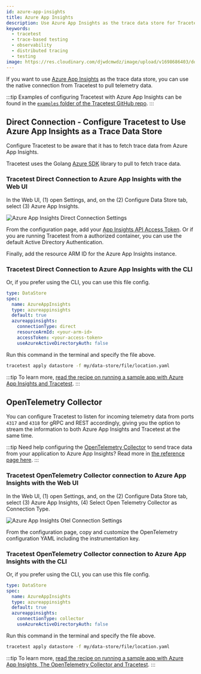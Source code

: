 ```yaml
---
id: azure-app-insights
title: Azure App Insights
description: Use Azure App Insights as the trace data store for Tracetest. You can use the native connection from Tracetest to pull telemetry data directly from any region.
keywords:
  - tracetest
  - trace-based testing
  - observability
  - distributed tracing
  - testing
image: https://res.cloudinary.com/djwdcmwdz/image/upload/v1698686403/docs/Blog_Thumbnail_14_rsvkmo.jpg
---
```


If you want to use [Azure App Insights](https://learn.microsoft.com/en-us/azure/azure-monitor/app/app-insights-overview) as the trace data store, you can use the native connection from Tracetest to pull telemetry data.

:::tip
Examples of configuring Tracetest with Azure App Insights can be found in the [`examples` folder of the Tracetest GitHub repo](https://github.com/intelops/qualityTrace/tree/main/examples).
:::

## Direct Connection - Configure Tracetest to Use Azure App Insights as a Trace Data Store

Configure Tracetest to be aware that it has to fetch trace data from Azure App Insights.

Tracetest uses the Golang [Azure SDK](https://learn.microsoft.com/en-us/azure/developer/go/) library to pull to fetch trace data.

### Tracetest Direct Connection to Azure App Insights with the Web UI

In the Web UI, (1) open Settings, and, on the (2) Configure Data Store tab, select (3) Azure App Insights.

![Azure App Insights Direct Connection Settings](../img/appinsights-direct.png)

From the configuration page, add your [App Insights API Access Token](https://learn.microsoft.com/en-us/azure/azure-monitor/app/app-insights-azure-ad-api). Or if you are running Tracetest from a authorized container, you can use the default Active Directory Authentication.

Finally, add the resource ARM ID for the Azure App Insights instance.

### Tracetest Direct Connection to Azure App Insights with the CLI

Or, if you prefer using the CLI, you can use this file config.

```yaml
type: DataStore
spec:
  name: AzureAppInsights
  type: azureappinsights
  default: true
  azureappinsights:
    connectionType: direct
    resourceArmId: <your-arm-id>
    accessToken: <your-access-token>
    useAzureActiveDirectoryAuth: false
```

Run this command in the terminal and specify the file above.

```bash
tracetest apply datastore -f my/data-store/file/location.yaml
```

:::tip
To learn more, [read the recipe on running a sample app with Azure App Insights and Tracetest](/examples-tutorials/recipes/running-tracetest-with-azure-app-insights).
:::

## OpenTelemetry Collector

You can configure Tracetest to listen for incoming telemetry data from ports `4317` and `4318` for gRPC and REST accordingly, giving you the option to stream the information to both Azure App Insights and Tracetest at the same time.

:::tip
Need help configuring the [OpenTelemetry Collector](https://github.com/open-telemetry/opentelemetry-collector-contrib) to send trace data from your application to Azure App Insights? Read more in [the reference page here](/configuration/opentelemetry-collector-configuration-file-reference).
:::

### Tracetest OpenTelemetry Collector connection to Azure App Insights with the Web UI

In the Web UI, (1) open Settings, and, on the (2) Configure Data Store tab, select (3) Azure App Insights, (4) Select Open Telemetry Collector as Connection Type.

![Azure App Insights Otel Connection Settings](../img/appinsights-otel.png)

From the configuration page, copy and customize the OpenTelemetry configuration YAML including the instrumentation key.

### Tracetest OpenTelemetry Collector connection to Azure App Insights with the CLI

Or, if you prefer using the CLI, you can use this file config.

```yaml
type: DataStore
spec:
  name: AzureAppInsights
  type: azureappinsights
  default: true
  azureappinsights:
    connectionType: collector
    useAzureActiveDirectoryAuth: false
```

Run this command in the terminal and specify the file above.

```bash
tracetest apply datastore -f my/data-store/file/location.yaml
```

:::tip
To learn more, [read the recipe on running a sample app with Azure App Insights, The OpenTelemetry Collector and Tracetest](/examples-tutorials/recipes/running-tracetest-with-azure-app-insights-collector).
:::
